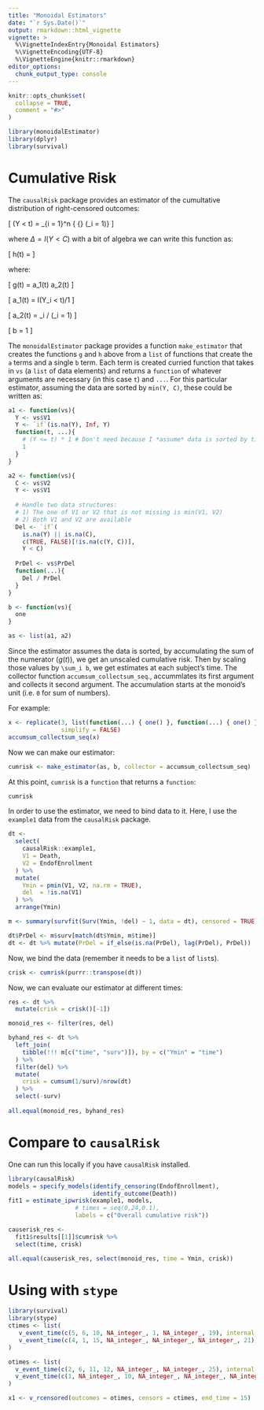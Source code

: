 ```yaml
---
title: "Monoidal Estimators"
date: "`r Sys.Date()`"
output: rmarkdown::html_vignette
vignette: >
  %\VignetteIndexEntry{Monoidal Estimators}
  %\VignetteEncoding{UTF-8}
  %\VignetteEngine{knitr::rmarkdown}
editor_options: 
  chunk_output_type: console
---
```


```r
knitr::opts_chunk$set(
  collapse = TRUE,
  comment = "#>"
)
```

```r
library(monoidalEstimator)
library(dplyr)
library(survival)
```

# Cumulative Risk

The `causalRisk` package provides an estimator of the cumultative distribution of right-censored outcomes:

\[
\widehat{\Pr}(Y < t) = \frac{1}{n} \sum_{i = 1}^n \frac{\Delta_i I(Y_i < t)} { {\widehat{\Pr}} (\Delta_i = 1)}
\]

where $\Delta = I(Y < C)$ with a bit of algebra we can write this function as:

\[
h(t) = \frac{ \sum_i g(t)}{ \sum_i b }
\]

where:

\[
g(t) = a_1(t) \cdot a_2(t)
\]

\[
a_1(t) = I(Y_i < t)/1
\]

\[
a_2(t) = \Delta_i / \widehat{\Pr} (\Delta_i = 1)
\]

\[
b = 1
\]

The `monoidalEstimator` package provides a function `make_estimator` that creates the functions `g` and `h` above from a `list` of functions that create the `a` terms and a single `b` term.  Each term is created curried function that takes in `vs` (a `list` of data elements) and returns a `function` of whatever arguments are necessary (in this case `t`) and `...`. For this particular estimator, assuming the data are sorted by `min(Y, C)`, these could be written as:


```r
a1 <- function(vs){
  Y <- vs$V1
  Y <- `if`(is.na(Y), Inf, Y)
  function(t, ...){
    # (Y <= t) * 1 # Don't need because I *assume* data is sorted by time
    1
  }
}

a2 <- function(vs){
  C <- vs$V2
  Y <- vs$V1
  
  # Handle two data structures: 
  # 1) The one of V1 or V2 that is not missing is min(V1, V2)
  # 2) Both V1 and V2 are available
  Del <- `if`(
    is.na(Y) || is.na(C), 
    c(TRUE, FALSE)[!is.na(c(Y, C))],
    Y < C)
  
  PrDel <- vs$PrDel
  function(...){
    Del / PrDel
  }
}

b <- function(vs){
  one
}

as <- list(a1, a2)
```

Since the estimator assumes the data is sorted, by accumulating the sum of the numerator ($g(t)$), we get an unscaled cumulative risk. Then by scaling those values by `\sum_i b`, we get estimates at each subject's time. The collector function `accumsum_collectsum_seq`., accummlates its first argument and collects it second argument. The accumulation starts at the monoid's unit (i.e. `0` for sum of numbers).

For example:

```r
x <- replicate(3, list(function(...) { one() }, function(...) { one() }),
               simplify = FALSE)
accumsum_collectsum_seq(x)
```

Now we can make our estimator:

```r
cumrisk <- make_estimator(as, b, collector = accumsum_collectsum_seq)
```

At this point, `cumrisk` is  a `function` that returns a `function`:

```r
cumrisk
```

In order to use the estimator, we need to bind data to it.  Here, I use the `example1` data from the `causalRisk` package. 

```r
dt <- 
  select(
    causalRisk::example1, 
    V1 = Death, 
    V2 = EndofEnrollment
  ) %>%
  mutate(
    Ymin = pmin(V1, V2, na.rm = TRUE),
    del  = !is.na(V1)
  ) %>%
  arrange(Ymin) 

m <- summary(survfit(Surv(Ymin, !del) ~ 1, data = dt), censored = TRUE)

dt$PrDel <- m$surv[match(dt$Ymin, m$time)]
dt <- dt %>% mutate(PrDel = if_else(is.na(PrDel), lag(PrDel), PrDel))
```

Now, we bind the data (remember it needs to be a `list` of `list`s).

```r
crisk <- cumrisk(purrr::transpose(dt))
```

Now, we can evaluate our estimator at different times:

```r
res <- dt %>%
  mutate(crisk = crisk()[-1])

monoid_res <- filter(res, del)

byhand_res <- dt %>%
  left_join(
    tibble(!!! m[c("time", "surv")]), by = c("Ymin" = "time")
  ) %>%
  filter(del) %>%
  mutate(
    crisk = cumsum(1/surv)/nrow(dt)
  ) %>%
  select(-surv)
  
all.equal(monoid_res, byhand_res)
```


# Compare to `causalRisk`

One can run this locally if you have `causalRisk` installed.

```r
library(causalRisk)
models = specify_models(identify_censoring(EndofEnrollment),
                        identify_outcome(Death))
fit1 = estimate_ipwrisk(example1, models,
                   # times = seq(0,24,0.1),
                   labels = c("Overall cumulative risk"))
```

```r
causerisk_res <-
  fit1$results[[1]]$cumrisk %>%
  select(time, crisk) 

all.equal(causerisk_res, select(monoid_res, time = Ymin, crisk))
```

# Using with `stype`

```r
library(survival)
library(stype)
ctimes <- list(
   v_event_time(c(5, 6, 10, NA_integer_, 1, NA_integer_, 19), internal_name = "cA"),
   v_event_time(c(4, 1, 15, NA_integer_, NA_integer_, NA_integer_, 21), internal_name = "cB")
)

otimes <- list(
  v_event_time(c(2, 6, 11, 12, NA_integer_, NA_integer_, 25), internal_name = "oA"),
  v_event_time(c(1, NA_integer_, 10, NA_integer_, NA_integer_, NA_integer_, 23), internal_name = "oB")
)

x1 <- v_rcensored(outcomes = otimes, censors = ctimes, end_time = 15)

```
